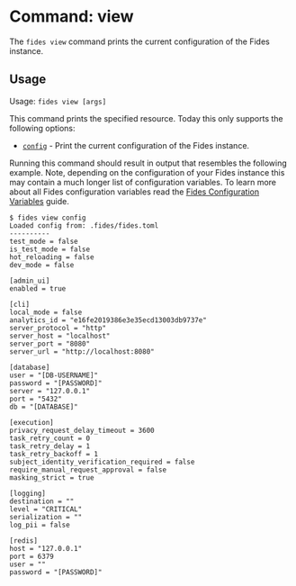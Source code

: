 

# Command: view

The ```fides view``` command prints the current configuration of the Fides instance.

## Usage
Usage: ```fides view [args]```

This command prints the specified resource. Today this only supports the following options:

* <span class="nx-absolute -nx-mt-20" id="config"></span>[```config```](#config) - Print the current configuration of the Fides instance.

Running this command should result in output that resembles the following example. Note, depending on the configuration of your Fides instance this may contain a much longer list of configuration variables.
To learn more about all Fides configuration variables read the [Fides Configuration Variables](/dev-docs/configuration/configuration) guide.

```console
$ fides view config
Loaded config from: .fides/fides.toml
----------
test_mode = false
is_test_mode = false
hot_reloading = false
dev_mode = false

[admin_ui]
enabled = true

[cli]
local_mode = false
analytics_id = "e16fe2019386e3e35ecd13003db9737e"
server_protocol = "http"
server_host = "localhost"
server_port = "8080"
server_url = "http://localhost:8080"

[database]
user = "[DB-USERNAME]"
password = "[PASSWORD]"
server = "127.0.0.1"
port = "5432"
db = "[DATABASE]"

[execution]
privacy_request_delay_timeout = 3600
task_retry_count = 0
task_retry_delay = 1
task_retry_backoff = 1
subject_identity_verification_required = false
require_manual_request_approval = false
masking_strict = true

[logging]
destination = ""
level = "CRITICAL"
serialization = ""
log_pii = false

[redis]
host = "127.0.0.1"
port = 6379
user = ""
password = "[PASSWORD]"
```